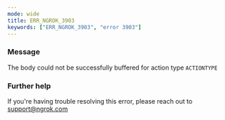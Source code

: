 ```yaml
---
mode: wide
title: ERR_NGROK_3903
keywords: ["ERR_NGROK_3903", "error 3903"]
---
```



### Message

The body could not be successfully buffered for action type `ACTIONTYPE`

<ErrorDetails />

### Further help

If you're having trouble resolving this error, please reach out to [support@ngrok.com](mailto:support@ngrok.com?subject=Help%20with%20ERR_NGROK_3903)
